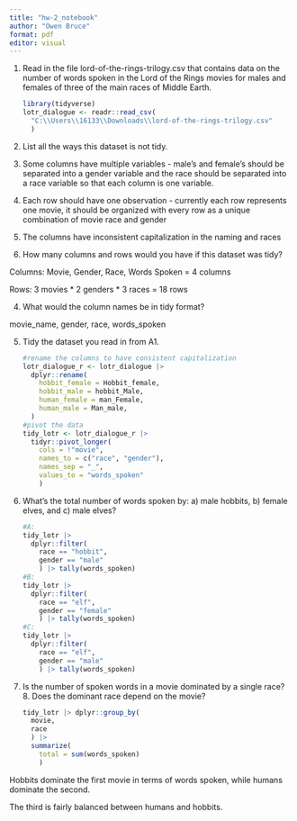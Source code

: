 ```yaml
---
title: "hw-2_notebook"
author: "Owen Bruce"
format: pdf
editor: visual
---
```


1.  Read in the file lord-of-the-rings-trilogy.csv that contains data on the number of words spoken in the Lord of the Rings movies for males and females of three of the main races of Middle Earth.

    ```r
    library(tidyverse)
    lotr_dialogue <- readr::read_csv(
      "C:\\Users\\16133\\Downloads\\lord-of-the-rings-trilogy.csv"
      )
    ```

2.  List all the ways this dataset is not tidy.

  1.  Some columns have multiple variables - male's and female's should be separated into a gender variable and the race should be separated into a race variable so that each column is one variable.
  2.  Each row should have one observation - currently each row represents one movie, it should be organized with every row as a unique combination of movie race and gender
  3.  The columns have inconsistent capitalization in the naming and races

3.  How many columns and rows would you have if this dataset was tidy?

  Columns: Movie, Gender, Race, Words Spoken = 4 columns

  Rows: 3 movies \* 2 genders \* 3 races = 18 rows

4.  What would the column names be in tidy format?

  movie_name, gender, race, words_spoken

5.  Tidy the dataset you read in from A1.

    ```r
    #rename the columns to have consistent capitalization
    lotr_dialogue_r <- lotr_dialogue |>
      dplyr::rename(
        hobbit_female = Hobbit_female,
        hobbit_male = hobbit_Male,
        human_female = man_Female,
        human_male = Man_male,
      )
    #pivot the data
    tidy_lotr <- lotr_dialogue_r |>
      tidyr::pivot_longer(
        cols = !"movie",
        names_to = c("race", "gender"),
        names_sep = "_",
        values_to = "words_spoken"
        )
    ```

6.  What’s the total number of words spoken by: a) male hobbits, b) female elves, and c) male elves?

    ```r
    #A: 
    tidy_lotr |> 
      dplyr::filter(
        race == "hobbit",
        gender == "male"
        ) |> tally(words_spoken)
    #B:
    tidy_lotr |> 
      dplyr::filter(
        race == "elf",
        gender == "female"
        ) |> tally(words_spoken)
    #C:
    tidy_lotr |>
      dplyr::filter(
        race == "elf",
        gender == "male"
        ) |> tally(words_spoken)
    ```

7.  Is the number of spoken words in a movie dominated by a single race? 8. Does the dominant race depend on the movie?

    ```r
    tidy_lotr |> dplyr::group_by(
      movie,
      race
      ) |>
      summarize(
        total = sum(words_spoken)
        )

    ```

Hobbits dominate the first movie in terms of words spoken, while humans dominate the second.

The third is fairly balanced between humans and hobbits.
